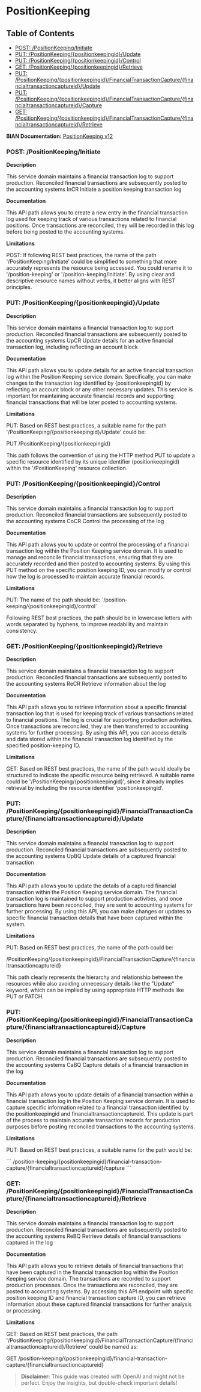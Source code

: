# PositionKeeping

## Table of Contents
- [POST: /PositionKeeping/Initiate](#post-/positionkeeping/initiate)
- [PUT: /PositionKeeping/\{positionkeepingid\}/Update](#put-/positionkeeping/\{positionkeepingid\}/update)
- [PUT: /PositionKeeping/\{positionkeepingid\}/Control](#put-/positionkeeping/\{positionkeepingid\}/control)
- [GET: /PositionKeeping/\{positionkeepingid\}/Retrieve](#get-/positionkeeping/\{positionkeepingid\}/retrieve)
- [PUT: /PositionKeeping/\{positionkeepingid\}/FinancialTransactionCapture/\{financialtransactioncaptureid\}/Update](#put-/positionkeeping/\{positionkeepingid\}/financialtransactioncapture/\{financialtransactioncaptureid\}/update)
- [PUT: /PositionKeeping/\{positionkeepingid\}/FinancialTransactionCapture/\{financialtransactioncaptureid\}/Capture](#put-/positionkeeping/\{positionkeepingid\}/financialtransactioncapture/\{financialtransactioncaptureid\}/capture)
- [GET: /PositionKeeping/\{positionkeepingid\}/FinancialTransactionCapture/\{financialtransactioncaptureid\}/Retrieve](#get-/positionkeeping/\{positionkeepingid\}/financialtransactioncapture/\{financialtransactioncaptureid\}/retrieve)


**BIAN Documentation:** [PositionKeeping v12](https://app.swaggerhub.com/apis/BIAN-3/PositionKeeping/12.0.0)

### POST: /PositionKeeping/Initiate

**Description**

This service domain maintains a financial transaction log to support production\. Reconciled financial transactions are subsequently posted to the accounting systems InCR Initiate a position keeping transaction log

**Documentation**

This API path allows you to create a new entry in the financial transaction log used for keeping track of various transactions related to financial positions\. Once transactions are reconciled\, they will be recorded in this log before being posted to the accounting systems\.

**Limitations**

POST: If following REST best practices\, the name of the path '/PositionKeeping/Initiate' could be simplified to something that more accurately represents the resource being accessed\. You could rename it to '/position\-keeping' or '/position\-keeping/initiate'\. By using clear and descriptive resource names without verbs\, it better aligns with REST principles\.

### PUT: /PositionKeeping/\{positionkeepingid\}/Update

**Description**

This service domain maintains a financial transaction log to support production\. Reconciled financial transactions are subsequently posted to the accounting systems UpCR Update details for an active financial transaction log\, including reflecting an account block

**Documentation**

This API path allows you to update details for an active financial transaction log within the Position Keeping service domain\. Specifically\, you can make changes to the transaction log identified by \{positionkeepingid\} by reflecting an account block or any other necessary updates\. This service is important for maintaining accurate financial records and supporting financial transactions that will be later posted to accounting systems\.

**Limitations**

PUT: Based on REST best practices\, a suitable name for the path '/PositionKeeping/\{positionkeepingid\}/Update' could be:

PUT /PositionKeeping/\{positionkeepingid\}

This path follows the convention of using the HTTP method PUT to update a specific resource identified by its unique identifier \(positionkeepingid\) within the '/PositionKeeping' resource collection\.

### PUT: /PositionKeeping/\{positionkeepingid\}/Control

**Description**

This service domain maintains a financial transaction log to support production\. Reconciled financial transactions are subsequently posted to the accounting systems CoCR Control the processing of the log

**Documentation**

This API path allows you to update or control the processing of a financial transaction log within the Position Keeping service domain\. It is used to manage and reconcile financial transactions\, ensuring that they are accurately recorded and then posted to accounting systems\. By using this PUT method on the specific position keeping ID\, you can modify or control how the log is processed to maintain accurate financial records\.

**Limitations**

PUT: The name of the path should be: \`/position\-keeping/\{positionkeepingid\}/control\` 

Following REST best practices\, the path should be in lowercase letters with words separated by hyphens\, to improve readability and maintain consistency\.

### GET: /PositionKeeping/\{positionkeepingid\}/Retrieve

**Description**

This service domain maintains a financial transaction log to support production\. Reconciled financial transactions are subsequently posted to the accounting systems ReCR Retrieve information about the log

**Documentation**

This API path allows you to retrieve information about a specific financial transaction log that is used for keeping track of various transactions related to financial positions\. The log is crucial for supporting production activities\. Once transactions are reconciled\, they are then transferred to accounting systems for further processing\. By using this API\, you can access details and data stored within the financial transaction log identified by the specified position\-keeping ID\.

**Limitations**

GET: Based on REST best practices\, the name of the path would ideally be structured to indicate the specific resource being retrieved\. A suitable name could be '/PositionKeeping/\{positionkeepingid\}'\, since it already implies retrieval by including the resource identifier 'positionkeepingid'\.

### PUT: /PositionKeeping/\{positionkeepingid\}/FinancialTransactionCapture/\{financialtransactioncaptureid\}/Update

**Description**

This service domain maintains a financial transaction log to support production\. Reconciled financial transactions are subsequently posted to the accounting systems UpBQ Update details of a captured financial transaction

**Documentation**

This API path allows you to update the details of a captured financial transaction within the Position Keeping service domain\. The financial transaction log is maintained to support production activities\, and once transactions have been reconciled\, they are sent to accounting systems for further processing\. By using this API\, you can make changes or updates to specific financial transaction details that have been captured within the system\.

**Limitations**

PUT: Based on REST best practices\, the name of the path could be:

/PositionKeeping/\{positionkeepingid\}/FinancialTransactionCapture/\{financialtransactioncaptureid\} 

This path clearly represents the hierarchy and relationship between the resources while also avoiding unnecessary details like the "Update" keyword\, which can be implied by using appropriate HTTP methods like PUT or PATCH\.

### PUT: /PositionKeeping/\{positionkeepingid\}/FinancialTransactionCapture/\{financialtransactioncaptureid\}/Capture

**Description**

This service domain maintains a financial transaction log to support production\. Reconciled financial transactions are subsequently posted to the accounting systems CaBQ Capture details of a financial transaction in the log

**Documentation**

This API path allows you to update details of a financial transaction within a financial transaction log in the Position Keeping service domain\. It is used to capture specific information related to a financial transaction identified by the positionkeepingid and financialtransactioncaptureid\. This update is part of the process to maintain accurate transaction records for production purposes before posting reconciled transactions to the accounting systems\.

**Limitations**

PUT: Based on REST best practices\, a suitable name for the path would be:

\`\`\`
/position\-keeping/\{positionkeepingid\}/financial\-transaction\-capture/\{financialtransactioncaptureid\}/capture
\`\`\`

### GET: /PositionKeeping/\{positionkeepingid\}/FinancialTransactionCapture/\{financialtransactioncaptureid\}/Retrieve

**Description**

This service domain maintains a financial transaction log to support production\. Reconciled financial transactions are subsequently posted to the accounting systems ReBQ Retrieve details of financial transactions captured in the log

**Documentation**

This API path allows you to retrieve details of financial transactions that have been captured in the financial transaction log within the Position Keeping service domain\. The transactions are recorded to support production processes\. Once the transactions are reconciled\, they are posted to accounting systems\. By accessing this API endpoint with specific position keeping ID and financial transaction capture ID\, you can retrieve information about these captured financial transactions for further analysis or processing\.

**Limitations**

GET: Based on REST best practices\, the path '/PositionKeeping/\{positionkeepingid\}/FinancialTransactionCapture/\{financialtransactioncaptureid\}/Retrieve' could be named as:

GET /position\-keeping/\{positionkeepingid\}/financial\-transaction\-capture/\{financialtransactioncaptureid\}

> **Disclaimer:** This guide was created with OpenAI and might not be perfect. Enjoy the insights, but double-check important details!
